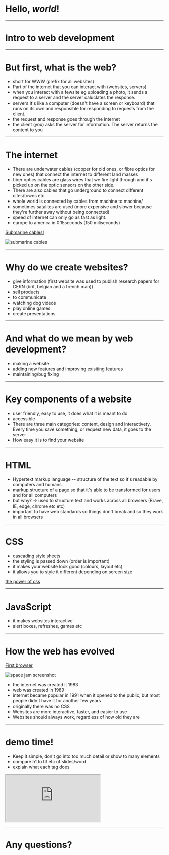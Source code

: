 

# Hello, *world*!

--- 

# Intro to web development

---
# But first, what is the web?

<Notes>

* short for WWW (prefix for all websites)
* Part of the internet that you can interact with (websites, servers)
* when you interact with a fewsite eg uploading a photo, it sends a request to a server and the server caluclates the response. 
* servers It's like a computer (doesn't have a screen or keyboard) that runs on its own and responsible for responding to requests from the client. 
* the request and response goes through the internet
* the client (you) asks the server for information. The server returns the content to you

</Notes>

---
# The internet

<Notes>

* There are underwater cables (copper for old ones, or fibre optics for new ones) that connect the internet to different land masses
* fiber optics cables are glass wires that we fire light through and it's picked up on the optic sensors on the other side.
* There are also cables that go underground to connect different cites/towns etc
* whole world is connected by cables from machine to machine/ 
* sometimes satalites are used (more expensive and slower because they're further away without being connected)
* speed of internet can only go as fast as light. 
* europe to america in 0.15seconds (150 miliseconds)

</Notes>

[Submarine cables!](https://www.submarinecablemap.com/#/)

<img src={submarine} alt="submarine cables" />

--- 

 # Why do we create websites?

<Notes>

 * give information (first website was used to publish research papers for CERN (brit, belgian and a french man))
 * sell products 
 * to communicate
 * watching dog videos
 * play online games 
 * create presentations

</Notes>

---
 
# And what do we mean by web development?

<Notes>

* making a website
* adding new features and improving exisiting features
* maintaining/bug fixing

</Notes>

---

# Key components of a website

<Notes>

* user friendly, easy to use, it does what it is meant to do
* accessible
* There are three main categories: content, design and interactivety. Every time you save something, or request new data, it goes to the server
* How easy it is to find your website

</Notes>

---

# HTML

<Notes>

* Hypertext markup language -- structure of the text so it's readable by computers and humans
* markup structure of a page so that it's able to be transformed for users and for all computers
* but why? -> used to structure text and works across all browsers (Brave, IE, edge, chrome etc etc)
* important to have web standards so things don't break and so they work in all browsers

</Notes>

--- 

# CSS

<Notes>

* cascading style sheets
* the styling is passed down (order is important)
* it makes your website look good (colours, layout etc)
* it allows you to style it different depending on screen size

</Notes>

[the power of css](http://www.csszengarden.com/)

--- 

# JavaScript 

<Notes>

* it makes websites interactive
* alert boxes, refreshes, games etc

</Notes>

---

# How the web has evolved


[First browser](https://worldwideweb.cern.ch/browser/)

<img src={spacejam} alt="space jam screenshot" />

<Notes>

* the internet was created it 1983
* web was created in 1989
* internet became popular in 1991 when it opened to the public, but most people didn't have it for another few years
* originally there was no CSS
* Websites are more interactive, faster, and easier to use
* Websites should always work, regardless of how old they are 

</Notes>

---

# demo time!

<Notes>

* Keep it simple, don't go into too much detail or show to many elements
* compare h1 to h1 etc of slides/word
* explain what each tag does

</Notes>

<iframe
  src="https://codesandbox.io/embed/confident-wilson-w36i2?fontsize=14&hidenavigation=1&theme=dark&module=index.html"
  style={{width:"100%", height:"500px", border:0, borderRadius: "4px", overflow:"hidden"}}
  title="confident-wilson-w36i2"
  allow="accelerometer; ambient-light-sensor; camera; encrypted-media; geolocation; gyroscope; hid; microphone; midi; payment; usb; vr"
  sandbox="allow-forms allow-modals allow-popups allow-presentation allow-same-origin allow-scripts"
></iframe>

--- 

# Any questions?